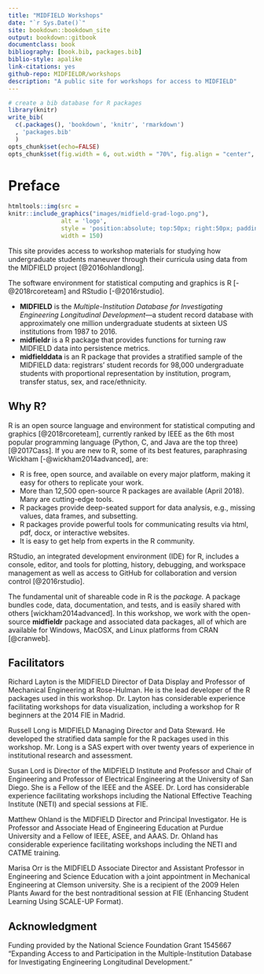 ```yaml
--- 
title: "MIDFIELD Workshops"
date: "`r Sys.Date()`"
site: bookdown::bookdown_site
output: bookdown::gitbook
documentclass: book
bibliography: [book.bib, packages.bib]
biblio-style: apalike
link-citations: yes
github-repo: MIDFIELDR/workshops
description: "A public site for workshops for access to MIDFIELD"
---
```


```r
# create a bib database for R packages
library(knitr)
write_bib(
  c(.packages(), 'bookdown', 'knitr', 'rmarkdown')
  , 'packages.bib'
  )
opts_chunk$set(echo=FALSE)
opts_chunk$set(fig.width = 6, out.width = "70%", fig.align = "center", fig.asp = 0.618)
```

# Preface {- #preface}

```r
htmltools::img(src = 
knitr::include_graphics("images/midfield-grad-logo.png"), 
               alt = 'logo', 
               style = 'position:absolute; top:50px; right:50px; padding:0px;',
               width = 150)
```

This site provides access to workshop materials for studying how undergraduate students maneuver through their curricula using data from the MIDFIELD project [@2016ohlandlong].  

The software environment for statistical computing and graphics is R  [-@2018rcoreteam] and RStudio [-@2016rstudio]. 


- **MIDFIELD** is the *Multiple-Institution Database for Investigating Engineering Longitudinal Development*---a student record database with approximately one million undergraduate students at sixteen US institutions from 1987 to 2016.  
- **midfieldr** is a R package that provides functions for turning raw MIDFIELD data into persistence metrics.  
- **midfielddata** is an R package  that provides a stratified sample of the MIDFIELD data: registrars' student records for 98,000 undergraduate students with proportional representation by institution, program, transfer status, sex, and race/ethnicity.  


## Why R? {-}

R is an open source language and environment for statistical computing and graphics [@2018rcoreteam], currently ranked by IEEE as the 6th most popular programming language (Python, C, and Java are the top three) [@2017Cass]. If you are new to R, some of its best features, paraphrasing Wickham  [-@wickham2014advanced], are: 


- R is free, open source, and available on every major platform, making it easy for others to replicate your work.
- More than 12,500 open-source R packages are available (April 2018). Many are cutting-edge tools. 
- R packages provide deep-seated support for data analysis, e.g., missing values, data frames, and subsetting.
- R packages provide powerful tools for communicating results via html, pdf, docx, or interactive websites.
- It is easy to get help from experts in the R community.


RStudio, an integrated development environment (IDE) for R, includes a console, editor, and tools for plotting, history, debugging, and workspace management as well as access to GitHub for collaboration and version control  [@2016rstudio]. 

The fundamental unit of shareable code in R is the *package.* A package bundles code, data, documentation, and tests, and is easily shared with others [wickham2014advanced]. In this workshop, we work with the open-source **midfieldr** package and associated data packages, all of which are available for Windows, MacOSX, and Linux platforms from CRAN [@cranweb]. 


## Facilitators {-}

Richard Layton is the MIDFIELD Director of Data Display and Professor of Mechanical Engineering at Rose-Hulman. He is the lead developer of the R packages used in this workshop. Dr. Layton has considerable experience facilitating workshops for data visualization, including a workshop for R beginners at the 2014 FIE in Madrid.

Russell Long is MIDFIELD Managing Director and Data Steward. He developed the stratified data sample for the R packages used in this workshop. Mr. Long is a SAS expert with over twenty years of experience in institutional research and assessment. 

Susan Lord is Director of the MIDFIELD Institute and Professor and Chair of Engineering and Professor of Electrical Engineering at the University of San Diego. She is a Fellow of the IEEE and the ASEE. Dr. Lord has considerable experience facilitating workshops including the National Effective Teaching Institute (NETI) and special sessions at FIE.

Matthew Ohland is the MIDFIELD Director and Principal Investigator. He is Professor and Associate Head of Engineering Education at Purdue University and a Fellow of IEEE, ASEE, and AAAS. Dr. Ohland has considerable experience facilitating workshops including the NETI and CATME training.

Marisa Orr is the MIDFIELD Associate Director and Assistant Professor in Engineering and Science Education with a joint appointment in Mechanical Engineering at Clemson university. She is a recipient of the 2009 Helen Plants Award for the best nontraditional session at FIE (Enhancing Student Learning Using SCALE-UP Format).


## Acknowledgment {-}

Funding provided by the National Science Foundation Grant 1545667 "Expanding Access to and Participation in the Multiple-Institution Database for Investigating Engineering Longitudinal Development." 


